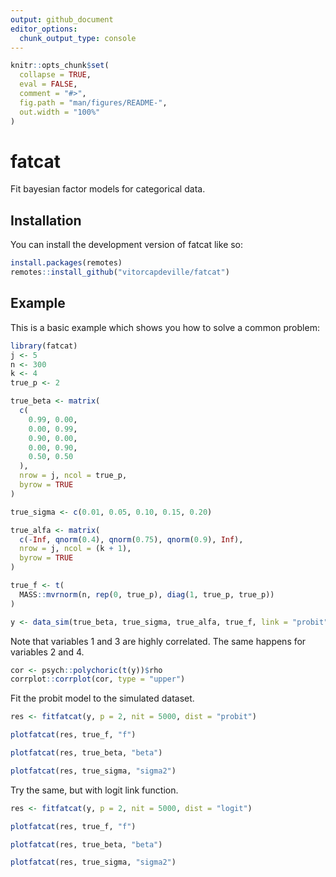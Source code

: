 ```yaml
---
output: github_document
editor_options: 
  chunk_output_type: console
---
```


<!-- README.md is generated from README.Rmd. Please edit that file -->

```r
knitr::opts_chunk$set(
  collapse = TRUE,
  eval = FALSE,
  comment = "#>",
  fig.path = "man/figures/README-",
  out.width = "100%"
)
```

# fatcat

<!-- badges: start -->
<!-- badges: end -->

Fit bayesian factor models for categorical data.

## Installation

You can install the development version of fatcat like so:

``` r
install.packages(remotes)
remotes::install_github("vitorcapdeville/fatcat")
```

## Example

This is a basic example which shows you how to solve a common problem:

```r
library(fatcat)
j <- 5
n <- 300
k <- 4
true_p <- 2

true_beta <- matrix(
  c(
    0.99, 0.00,
    0.00, 0.99,
    0.90, 0.00,
    0.00, 0.90,
    0.50, 0.50
  ),
  nrow = j, ncol = true_p,
  byrow = TRUE
)

true_sigma <- c(0.01, 0.05, 0.10, 0.15, 0.20)

true_alfa <- matrix(
  c(-Inf, qnorm(0.4), qnorm(0.75), qnorm(0.9), Inf),
  nrow = j, ncol = (k + 1),
  byrow = TRUE
)

true_f <- t(
  MASS::mvrnorm(n, rep(0, true_p), diag(1, true_p, true_p))
)

y <- data_sim(true_beta, true_sigma, true_alfa, true_f, link = "probit")
```

Note that variables 1 and 3 are highly correlated. The same happens for variables 2 and 4.

```r
cor <- psych::polychoric(t(y))$rho
corrplot::corrplot(cor, type = "upper")
```

Fit the probit model to the simulated dataset.

```r
res <- fitfatcat(y, p = 2, nit = 5000, dist = "probit")
```

```r
plotfatcat(res, true_f, "f")
```

```r
plotfatcat(res, true_beta, "beta")
```

```r
plotfatcat(res, true_sigma, "sigma2")
```

Try the same, but with logit link function.

```r
res <- fitfatcat(y, p = 2, nit = 5000, dist = "logit")
```

```r
plotfatcat(res, true_f, "f")
```

```r
plotfatcat(res, true_beta, "beta")
```

```r
plotfatcat(res, true_sigma, "sigma2")
```



